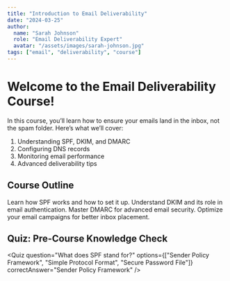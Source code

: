 ```yaml
---
title: "Introduction to Email Deliverability"
date: "2024-03-25"
author: 
  name: "Sarah Johnson"
  role: "Email Deliverability Expert"
  avatar: "/assets/images/sarah-johnson.jpg"
tags: ["email", "deliverability", "course"]
---
```


# Welcome to the Email Deliverability Course!

In this course, you’ll learn how to ensure your emails land in the inbox, not the spam folder. Here’s what we’ll cover:

1. Understanding SPF, DKIM, and DMARC
2. Configuring DNS records
3. Monitoring email performance
4. Advanced deliverability tips

## Course Outline

<Steps>
  <Step title="Lesson 1: Understanding SPF">
    Learn how SPF works and how to set it up.
  </Step>
  <Step title="Lesson 2: Configuring DKIM">
    Understand DKIM and its role in email authentication.
  </Step>
  <Step title="Lesson 3: Implementing DMARC">
    Master DMARC for advanced email security.
  </Step>
  <Step title="Lesson 4: Advanced Deliverability Tips">
    Optimize your email campaigns for better inbox placement.
  </Step>
</Steps>

## Quiz: Pre-Course Knowledge Check

<Quiz
  question="What does SPF stand for?"
  options={["Sender Policy Framework", "Simple Protocol Format", "Secure Password File"]}
  correctAnswer="Sender Policy Framework"
/>